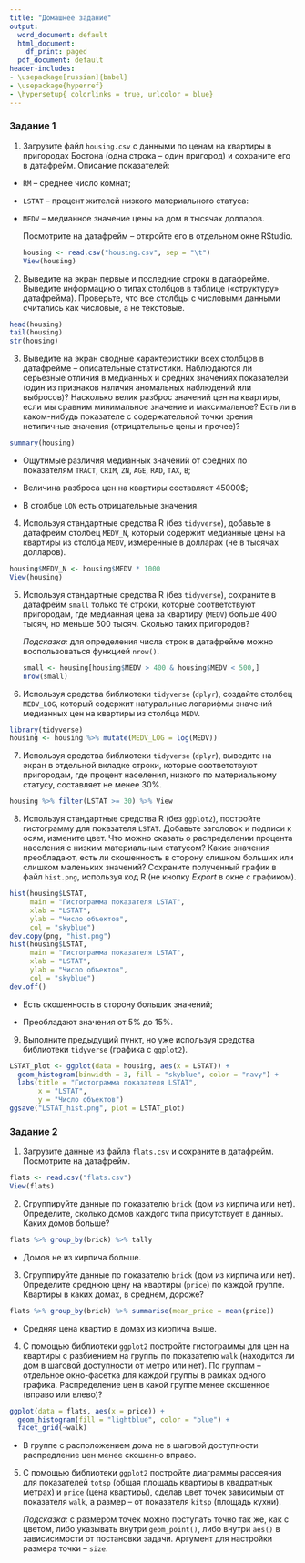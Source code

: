 ```yaml
---
title: "Домашнее задание"
output:
  word_document: default
  html_document:
    df_print: paged
  pdf_document: default
header-includes:
- \usepackage[russian]{babel}
- \usepackage{hyperref}
- \hypersetup{ colorlinks = true, urlcolor = blue}
---
```


### Задание 1

1. Загрузите файл `housing.csv` с данными по ценам на квартиры в пригородах Бостона (одна строка – один пригород) и сохраните его в датафрейм. Описание показателей:

* `RM` – среднее число комнат;
 	
* `LSTAT` – процент жителей низкого материального статуса:
 	
* `MEDV` – медианное значение цены на дом в тысячах долларов.

     Посмотрите на датафрейм – откройте его в отдельном окне RStudio.
```r
housing <- read.csv("housing.csv", sep = "\t")
View(housing)
```


2. Выведите на экран первые и последние строки в датафрейме. Выведите информацию о типах столбцов в таблице («структуру» датафрейма). Проверьте, что все столбцы с числовыми данными считались как числовые, а не текстовые.
```r
head(housing)
tail(housing)
str(housing)
```


3. Выведите на экран сводные характеристики всех столбцов в датафрейме – описательные статистики. Наблюдаются ли серьезные отличия в медианных и средних значениях показателей (один из признаков наличия аномальных наблюдений или выбросов)? Насколько велик разброс значений цен на квартиры, если мы сравним минимальное значение и максимальное? Есть ли в каком-нибудь показателе с содержательной точки зрения нетипичные значения (отрицательные цены и прочее)?
```r
summary(housing)
```
* Ощутимые различия медианных значений от средних по показателям `TRACT`, `CRIM`, `ZN`, `AGE`, `RAD`, `TAX`, `B`;

* Величина разброса цен на квартиры составляет 45000$;

* В столбце `LON` есть отрицательные значения.

4. Используя стандартные средства R (без `tidyverse`), добавьте в датафрейм столбец `MEDV_N`, который содержит медианные цены на квартиры из столбца `MEDV`, измеренные в долларах (не в тысячах долларов).
```r
housing$MEDV_N <- housing$MEDV * 1000
View(housing)
```


5. Используя стандартные средства R (без `tidyverse`), сохраните в датафрейм `small` только те строки, которые соответствуют пригородам, где медианная цена за квартиру (`MEDV`) больше 400 тысяч, но меньше 500 тысяч. Сколько таких пригородов?

    *Подсказка:* для определения числа строк в датафрейме можно воспользоваться функцией `nrow()`.
```r
small <- housing[housing$MEDV > 400 & housing$MEDV < 500,]
nrow(small)
```


6. Используя средства библиотеки `tidyverse` (`dplyr`), создайте столбец `MEDV_LOG`, который содержит натуральные логарифмы значений медианных цен на квартиры из столбца `MEDV`.
```r
library(tidyverse)
housing <- housing %>% mutate(MEDV_LOG = log(MEDV))
```


7. Используя средства библиотеки `tidyverse` (`dplyr`), выведите на экран в отдельной вкладке строки, которые соответствуют пригородам, где процент населения, низкого по материальному статусу, составляет не менее 30%.
```r
housing %>% filter(LSTAT >= 30) %>% View
```


8. Используя стандартные средства R (без `ggplot2`), постройте гистограмму для показателя `LSTAT`. Добавьте заголовок и подписи к осям, измените цвет. Что можно сказать о распределении процента населения с низким материальным статусом? Какие значения преобладают, есть ли скошенность в сторону слишком больших или слишком маленьких значений? Сохраните полученный график в файл `hist.png`, используя код R (не кнопку *Export* в окне с графиком).
```r
hist(housing$LSTAT,
     main = "Гистограмма показателя LSTAT",
     xlab = "LSTAT",
     ylab = "Число объектов",
     col = "skyblue")
dev.copy(png, "hist.png")
hist(housing$LSTAT,
     main = "Гистограмма показателя LSTAT",
     xlab = "LSTAT",
     ylab = "Число объектов",
     col = "skyblue")
dev.off()
```
* Есть скошенность в сторону больших значений;

* Преобладают значения от 5% до 15%.

9. Выполните предыдущий пункт, но уже используя средства библиотеки `tidyverse` (графика с `ggplot2`).
```r
LSTAT_plot <- ggplot(data = housing, aes(x = LSTAT)) +
  geom_histogram(binwidth = 3, fill = "skyblue", color = "navy") +
  labs(title = "Гистограмма показателя LSTAT",
       x = "LSTAT",
       y = "Число объектов")
ggsave("LSTAT_hist.png", plot = LSTAT_plot)
```


### Задание 2

1. Загрузите данные из файла `flats.csv` и сохраните в датафрейм. Посмотрите на датафрейм.
```r
flats <- read.csv("flats.csv")
View(flats)
```


2. Сгруппируйте данные по показателю `brick` (дом из кирпича или нет). Определите, сколько домов каждого типа присутствует в данных. Каких домов больше?
```r
flats %>% group_by(brick) %>% tally
```
* Домов не из кирпича больше.

3. Сгруппируйте данные по показателю `brick` (дом из кирпича или нет). Определите среднюю цену на квартиры (`price`) по каждой группе. Квартиры в каких домах, в среднем, дороже?
```r
flats %>% group_by(brick) %>% summarise(mean_price = mean(price))
```
* Средняя цена квартир в домах из кирпича выше.

4. С помощью библиотеки `ggplot2` постройте гистограммы для цен на квартиры с разбиением на группы по показателю `walk` (находится ли дом в шаговой доступности от метро или нет). По группам – отдельное окно-фасетка для каждой группы в рамках одного графика.
Распределение цен в какой группе менее скошенное (вправо или влево)?
```r
ggplot(data = flats, aes(x = price)) +
  geom_histogram(fill = "lightblue", color = "blue") +
  facet_grid(~walk)
```
* В группе с расположением дома не в шаговой доступности распредление цен менее скошенно вправо.

5. С помощью библиотеки `ggplot2` постройте диаграммы рассеяния для показателей `totsp` (общая площадь квартиры в квадратных метрах) и `price` (цена квартиры), сделав цвет точек зависимым от показателя `walk`, а размер – от показателя `kitsp` (площадь кухни).

    *Подсказка:* с размером точек можно поступать точно так же, как с цветом, либо указывать внутри `geom_point()`, либо внутри `aes()` в зависисимости от постановки задачи. Аргумент для настройки размера точки – `size`.

